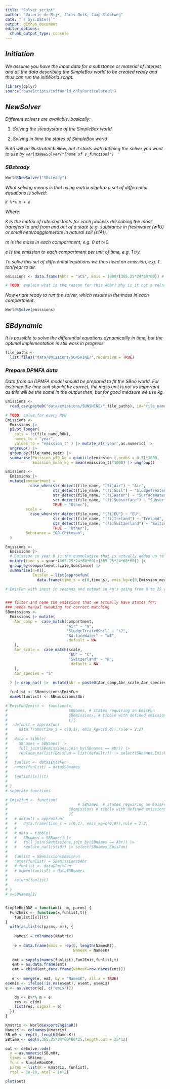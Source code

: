 ```yaml
---
title: "Solver script"
author: "Valerie de Rijk, Joris Quik, Jaap Slootweg"
date: "`r Sys.Date()`"
output: github_document
editor_options: 
  chunk_output_type: console
---
```


## *Initiation*

*We assume you have the input data for a substance or material of interest and all the data describing the SimpleBox world to be created ready and thus can run the initWorld script.*

```r
library(dplyr)
source("baseScripts/initWorld_onlyParticulate.R")
```

## *NewSolver*

*Different solvers are available, basically:*

1.  *Solving the steadystate of the SimpleBox world*

2.  *Solving in time the states of SimpleBox world*

*Both will be illustrated bellow, but it starts with defining the solver you want to use by `world$NewSolver("[name of s_function]")`*

### *SBsteady*

```r
World$NewSolver("SBsteady")
```

*What solving means is that using matrix algebra a set of differential equations is solved:*

*`K %*% m + e`*

*Where:*

*K is the matrix of rate constants for each process describing the mass transfers to and from and out of a state (e.g. substance in freshwater (w1U) or small heteroagglomerate in natural soil (s1A)).*

*m is the mass in each compartment, e.g. 0 at t=0.*

*e is the emission to each compartment per unit of time, e.g. 1 t/y.*

*To solve this set of differential equations we thus need an emission, e.g. 1 ton/year to air.*

```r
emissions <- data.frame(Abbr = "aCS", Emis = 1000/(365.25*24*60*60)) # convert 1 t/y to si units: kg/s

# TODO: explain what is the reason for this Abbr? Why is it not a relational table defining scale, compartment and species as for all other data?
```

*Now er are ready to run the solver, which results in the mass in each compartment.*

```r
World$Solve(emissions)
```

## *SBdynamic*

*It is possible to solve the differential equations dynamicallly in time, but the optimal implementation is still work in progress.*

```r
file_paths <- 
  list.files("data/emissions/SUNSHINE/",recursive = TRUE)


```

### *Prepare DPMFA data*

*Data from an DPMFA model should be prepared to fit the SBoo world. For instance the time unit should be correct, the mass unit is not as important as this will be the same in the output then, but for good measure we use kg.*

```r

Emissions <-
  read_csv(paste0("data/emissions/SUNSHINE/",file_paths), id="file_name", col_names = c("RUN",0:24),skip = 1) # unit: Metric tonnes

# TODO: solve for every RUN
Emissions <- 
  Emissions |>
  pivot_longer(
    cols = !c(file_name,RUN),
    names_to = "year",
    values_to = "emission_t" ) |> mutate_at('year',as.numeric) |> 
  ungroup() |> 
  group_by(file_name,year) |> 
  summarise(Emission_p50_kg = quantile(emission_t,probs = 0.5)*1000,
            Emission_mean_kg = mean(emission_t)*1000) |> ungroup()

Emissions <- 
  Emissions |> 
  mutate(compartment = 
           case_when(str_detect(file_name, "(?i)Air") ~ "Air",
                     str_detect(file_name, "(?i)Soil") ~ "SludgeTreatedSoil",
                     str_detect(file_name, "(?i)Water") ~ "SurfaceWater",
                     str_detect(file_name, "(?i)Subsurface") ~ "Subsurface",
                     TRUE ~ "Other"),
         scale = 
           case_when(str_detect(file_name, "(?i)EU") ~ "EU",
                     str_detect(file_name, "(?i)Ireland") ~ "Ireland",
                     str_detect(file_name, "(?i)Switzerland") ~ "Switzerland",
                     TRUE ~ "Other"),
         Substance = "GO-Chitosan",
  )

Emissions <-
  Emissions |> 
  # Emission in year 0 is the cummulative that is actually added up to the last second of the first year (so at time point (365.25*24*60*60)) at time 0 emission is 0.
  mutate(time_s = year*(365.25*24*60*60)+(365.25*24*60*60)) |> 
  group_by(compartment,scale,Substance) |> 
  summarise(n=n(),
            EmisFun = list(approxfun(
              data.frame(time_s = c(0,time_s), emis_kg=c(0,Emission_mean_kg)),rule = 1:1)))

# EmisFun with input in seconds and output in kg's going from 0 to 25 years in seconds.


### filter and name the emissions that we actually have states for: 
### needs manual tweaking for correct matching
SBemissions <-
  Emissions |> mutate(
    Abr_comp =  case_match(compartment,
                           "Air" ~ "a",
                           "SludgeTreatedSoil" ~ "s2",
                           "SurfaceWater" ~ "w1",
                           .default = NA
    ),
    Abr_scale =  case_match(scale,
                            "EU" ~ "C",
                            "Switzerland" ~ "R",
                            .default = NA
    ),
    Abr_species = "S"
    
  ) |> drop_na() |>  mutate(Abr = paste0(Abr_comp,Abr_scale,Abr_species))

  funlist <- SBemissions$EmisFun
  names(funlist) <- SBemissions$Abr

# EmisFun2emist <- function(x,
#                           SBNames, # states requiring an EmisFun
#                           SBemissions, # tibble with defined emissions
#                           t){
#   default = approxfun(
#     data.frame(time_s = c(0,1), emis_kg=c(0,0)),rule = 2:2)
#   
#   data = tibble(
#     SBnames = SBNames) |> 
#     full_join(SBemissions,join_by(SBnames == Abr)) |> 
#     replace_na(list(EmisFun = list(default))) |> select(SBnames,EmisFun)
#   
#   funlist <- data$EmisFun
#   names(funlist) = data$SBnames
#   
#   funlist[[x]](t)
#   
# }
# seperate functions

# Emis2fun <- function(
#                               # SBNames, # states requiring an EmisFun
#                           SBemissions # tibble with defined emissions
#                           ){
#   # default = approxfun(
#   #   data.frame(time_s = c(0,1), emis_kg=c(0,0)),rule = 2:2)
#   # 
#   # data = tibble(
#   #   SBnames = SBNames) |> 
#   #   full_join(SBemissions,join_by(SBnames == Abr)) |> 
#   #   replace_na(list(0)) |> select(SBnames,EmisFun)
#   
#   funlist = SBemissions$EmisFun
#   names(funlist) = SBemissions$Abr
#   # funlist <- data$EmisFun
#   # names(funlist) = data$SBnames
# 
#   return(funlist)
#   
# }
# x=SBNames[1]


SimpleBoxODE = function(t, m, parms) {
  Fun2Emis <- function(x,funlist,t){
    funlist[[x]](t)
}
  with(as.list(c(parms, m)), {
    
    NamesK = colnames(Kmatrix)
    
    e = data.frame(emis = rep(0, length(NamesK)),
                              NamesK = NamesK)
    
   emt = sapply(names(funlist),Fun2Emis,funlist,t)
   emt = as.data.frame(emt)
   emt = cbind(emt,data.frame(NamesK=row.names(emt)))
   
   e <- merge(e, emt, by = "NamesK", all.x = TRUE)
e$emis <- ifelse(!is.na(e$emt), e$emt, e$emis)
e <- as.vector(e[, c("emis")])

    dm <- K%*% m + e
    res <- c(dm)
    list(res, signal = e)
  })
}

Kmatrix <- World$exportEngineR()
NamesK <- colnames(Kmatrix)
SB.m0 <- rep(0, length(NamesK))
SBtime <- seq(0,365.25*24*60*60*25,length.out = 25*12)

out <- deSolve::ode(
  y = as.numeric(SB.m0),
  times = SBtime ,
  func = SimpleBoxODE,
  parms = list(K = Kmatrix, funlist),
  rtol = 1e-10, atol = 1e-2)

plot(out)


```
